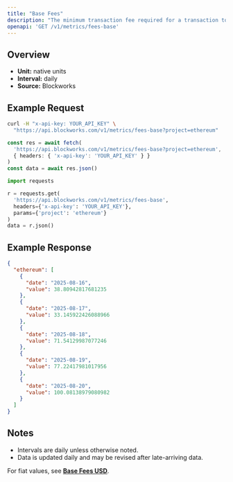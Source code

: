 ```yaml
---
title: "Base Fees"
description: "The minimum transaction fee required for a transaction to be included in a block"
openapi: 'GET /v1/metrics/fees-base'
---
```


## Overview

- **Unit:** native units
- **Interval:** daily
- **Source:** Blockworks

## Example Request

<CodeGroup>

```bash cURL
curl -H "x-api-key: YOUR_API_KEY" \
  "https://api.blockworks.com/v1/metrics/fees-base?project=ethereum"
```

```typescript TypeScript
const res = await fetch(
  'https://api.blockworks.com/v1/metrics/fees-base?project=ethereum',
  { headers: { 'x-api-key': 'YOUR_API_KEY' } }
)
const data = await res.json()
```

```python Python
import requests

r = requests.get(
  'https://api.blockworks.com/v1/metrics/fees-base',
  headers={'x-api-key': 'YOUR_API_KEY'},
  params={'project': 'ethereum'}
)
data = r.json()
```

</CodeGroup>

## Example Response

```json
{
  "ethereum": [
    {
      "date": "2025-08-16",
      "value": 38.80942817681235
    },
    {
      "date": "2025-08-17",
      "value": 33.145922426088966
    },
    {
      "date": "2025-08-18",
      "value": 71.54129987077246
    },
    {
      "date": "2025-08-19",
      "value": 77.22417981017956
    },
    {
      "date": "2025-08-20",
      "value": 100.08138979080982
    }
  ]
}
```

## Notes
- Intervals are daily unless otherwise noted.
- Data is updated daily and may be revised after late-arriving data.


<Note>For fiat values, see **[Base Fees USD](./fees-base-usd)**.</Note>